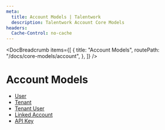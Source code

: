 ```yaml
---
meta:
  title: Account Models | Talentwork
  description: Talentwork Account Core Models
headers:
  Cache-Control: no-cache
---
```



<DocBreadcrumb
  items={[
    {
      title: "Account Models",
      routePath: "/docs/core-models/account",
    },
  ]}
/>

# Account Models

- [User](/docs/core-models/account/user)
- [Tenant](/docs/core-models/account/tenant)
- [Tenant User](/docs/core-models/account/tenant-user)
- [Linked Account](/docs/core-models/account/linked-account)
- [API Key](/docs/core-models/account/api-key)
